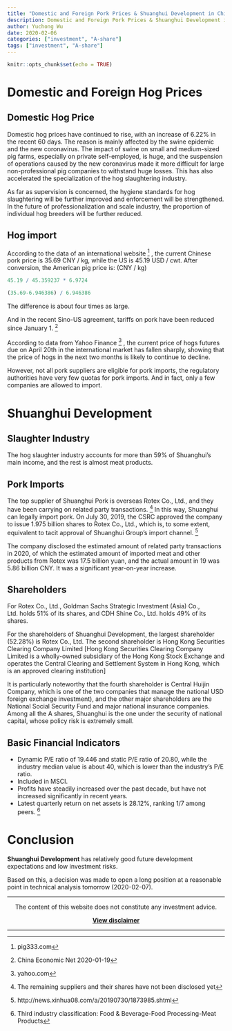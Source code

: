 ```yaml
---
title: "Domestic and Foreign Pork Prices & Shuanghui Development in China"
description: Domestic and Foreign Pork Prices & Shuanghui Development in China
author: Yuchong Wu
date: 2020-02-06
categories: ["investment", "A-share"]
tags: ["investment", "A-share"]
---
```


```r
knitr::opts_chunk$set(echo = TRUE)
```

# Domestic and Foreign Hog Prices

## Domestic Hog Price

Domestic hog prices have continued to rise, with an increase of 6.22% in the recent 60 days. The reason is mainly affected by the swine epidemic and the new coronavirus. The impact of swine on small and medium-sized pig farms, especially on private self-employed, is huge, and the suspension of operations caused by the new coronavirus made it more difficult for large non-professional pig companies to withstand huge losses. This has also accelerated the specialization of the hog slaughtering industry.

As far as supervision is concerned, the hygiene standards for hog slaughtering will be further improved and enforcement will be strengthened. In the future of professionalization and scale industry, the proportion of individual hog breeders will be further reduced.

## Hog import

According to the data of an international website ^[pig333.com] , the current Chinese pork price is 35.69 CNY / kg, while the US is 45.19 USD / cwt. After conversion, the American pig price is: (CNY / kg)

```r
45.19 / 45.359237 * 6.9724
```

```r
(35.69-6.946386) / 6.946386
```

The difference is about four times as large.

And in the recent Sino-US agreement, tariffs on pork have been reduced since January 1. ^[China Economic Net 2020-01-19] 

According to data from Yahoo Finance ^[yahoo.com] , the current price of hogs futures due on April 20th in the international market has fallen sharply, showing that the price of hogs in the next two months is likely to continue to decline.

However, not all pork suppliers are eligible for pork imports, the regulatory authorities have very few quotas for pork imports. And in fact, only a few companies are allowed to import.

# Shuanghui Development

## Slaughter Industry

The hog slaughter industry accounts for more than 59% of Shuanghui's main income, and the rest is almost meat products.

## Pork Imports

The top supplier of Shuanghui Pork is overseas Rotex Co., Ltd., and they have been carrying on related party transactions. ^[The remaining suppliers and their shares have not been disclosed yet] In this way, Shuanghui can legally import pork. On July 30, 2019, the CSRC approved the company to issue 1.975 billion shares to Rotex Co., Ltd., which is, to some extent, equivalent to tacit approval of Shuanghui Group's import channel. ^[http://news.xinhua08.com/a/20190730/1873985.shtml]

The company disclosed the estimated amount of related party transactions in 2020, of which the estimated amount of imported meat and other products from Rotex was 17.5 billion yuan, and the actual amount in 19 was 5.86 billion CNY. It was a significant year-on-year increase.

## Shareholders

For Rotex Co., Ltd., Goldman Sachs Strategic Investment (Asia) Co., Ltd. holds 51% of its shares, and CDH Shine Co., Ltd. holds 49% of its shares.

For the shareholders of Shuanghui Development, the largest shareholder (52.28%) is Rotex Co., Ltd. The second shareholder is Hong Kong Securities Clearing Company Limited [Hong Kong Securities Clearing Company Limited is a wholly-owned subsidiary of the Hong Kong Stock Exchange and operates the Central Clearing and Settlement System in Hong Kong, which is an approved clearing institution] 

It is particularly noteworthy that the fourth shareholder is Central Huijin Company, which is one of the two companies that manage the national USD foreign exchange investment), and the other major shareholders are the National Social Security Fund and major national insurance companies. Among all the A shares, Shuanghui is the one under the security of national capital, whose policy risk is extremely small.

## Basic Financial Indicators

+ Dynamic P/E ratio of 19.446 and static P/E ratio of 20.80, while the industry median value is about 40, which is lower than the industry's P/E ratio.
+ Included in MSCI.
+ Profits have steadily increased over the past decade, but have not increased significantly in recent years.
+ Latest quarterly return on net assets is 28.12%, ranking 1/7 among peers. ^[Third industry classification: Food & Beverage-Food Processing-Meat Products] 

# Conclusion

**Shuanghui Development** has relatively good future development expectations and low investment risks.

Based on this, a decision was made to open a long position at a reasonable point in technical analysis tomorrow (2020-02-07).

***

<center>

The content of this website does not constitute any investment advice.

[**View disclaimer**](../../disclaimer)

</center>

***

